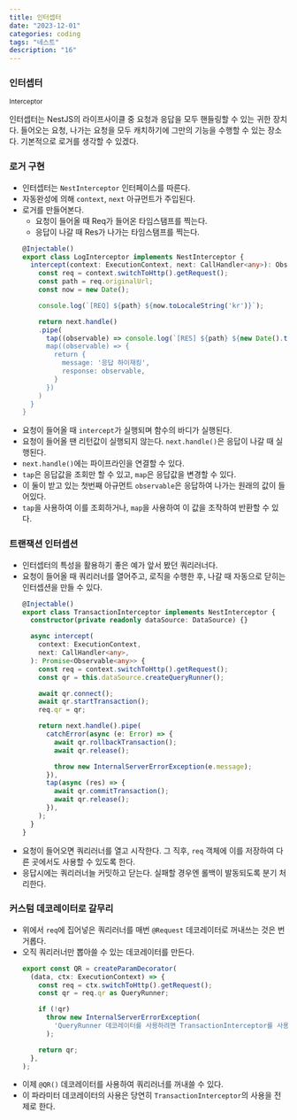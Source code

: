 ```yaml
---
title: 인터셉터
date: "2023-12-01"
categories: coding
tags: "네스트"
description: "16"
---
```


<HeadingNavigator />

### 인터셉터
<small>Interceptor</small>

인터셉터는 NestJS의 라이프사이클 중 요청과 응답을 모두 핸들링할 수 있는 귀한 장치다. 들어오는 요청, 나가는 요청을 모두 캐치하기에 그만의 기능을 수행할 수 있는 장소다.
기본적으로 로거를 생각할 수 있겠다.


### 로거 구현
- 인터셉터는 `NestInterceptor` 인터페이스를 따른다.
- 자동완성에 의해 `context`, `next` 아규먼트가 주입된다.
- 로거를 만들어본다.
  - 요청이 들어올 때 Req가 들어온 타임스탬프를 찍는다.
  - 응답이 나갈 때 Res가 나가는 타임스탬프를 찍는다.
  ```ts
  @Injectable()
  export class LogInterceptor implements NestInterceptor {
    intercept(context: ExecutionContext, next: CallHandler<any>): Observable<any> {
      const req = context.switchToHttp().getRequest();
      const path = req.originalUrl;
      const now = new Date();

      console.log(`[REQ] ${path} ${now.toLocaleString('kr')}`);

      return next.handle()
      .pipe(
        tap((observable) => console.log(`[RES] ${path} ${new Date().toLocaleString('kr')} ${new Date().getMilliSeconds() - now.getMilliSeconds()ms`)),
        map((observable) => {
          return {
            message: '응답 하이재킹',
            response: observable,
          }
        })
      )
    }
  }
  ```
- 요청이 들어올 때 `intercept`가 실행되며 함수의 바디가 실행된다.
- 요청이 들어올 땐 리턴값이 실행되지 않는다. `next.handle()`은 응답이 나갈 때 실행된다.
- `next.handle()`에는 파이프라인을 연결할 수 있다.
- `tap`은 응답값을 조회만 할 수 있고, `map`은 응답값을 변경할 수 있다.
- 이 둘이 받고 있는 첫번째 아규먼트 `observable`은 응답하여 나가는 원래의 값이 들어있다.
- `tap`을 사용하여 이를 조회하거나, `map`을 사용하여 이 값을 조작하여 반환할 수 있다.

### 트랜잭션 인터셉션
- 인터셉터의 특성을 활용하기 좋은 예가 앞서 봤던 쿼리러너다.
- 요청이 들어올 때 쿼리러너를 열어주고, 로직을 수행한 후, 나갈 때 자동으로 닫히는 인터셉션을 만들 수 있다.
  ```ts
  @Injectable()
  export class TransactionInterceptor implements NestInterceptor {
    constructor(private readonly dataSource: DataSource) {}

    async intercept(
      context: ExecutionContext,
      next: CallHandler<any>,
    ): Promise<Observable<any>> {
      const req = context.switchToHttp().getRequest();
      const qr = this.dataSource.createQueryRunner();

      await qr.connect();
      await qr.startTransaction();
      req.qr = qr;

      return next.handle().pipe(
        catchError(async (e: Error) => {
          await qr.rollbackTransaction();
          await qr.release();

          throw new InternalServerErrorException(e.message);
        }),
        tap(async (res) => {
          await qr.commitTransaction();
          await qr.release();
        }),
      );
    }
  }
  ```
- 요청이 들어오면 쿼리러너를 열고 시작한다. 그 직후, `req` 객체에 이를 저장하여 다른 곳에서도 사용할 수 있도록 한다.
- 응답시에는 쿼리러너늘 커밋하고 닫는다. 실패할 경우엔 롤백이 발동되도록 분기 처리한다.

### 커스텀 데코레이터로 갈무리
- 위에서 `req`에 집어넣은 쿼리러너를 매번 `@Request` 데코레이터로 꺼내쓰는 것은 번거롭다.
- 오직 쿼리러너만 뽑아쓸 수 있는 데코레이터를 만든다.
  ```ts
  export const QR = createParamDecorator(
    (data, ctx: ExecutionContext) => {
      const req = ctx.switchToHttp().getRequest();
      const qr = req.qr as QueryRunner;

      if (!qr)
        throw new InternalServerErrorException(
          'QueryRunner 데코레이터를 사용하려면 TransactionInterceptor를 사용해야 합니다.',
        );

      return qr;
    },
  );
  ```
- 이제 `@QR()` 데코레이터를 사용하여 쿼리러너를 꺼내쓸 수 있다.
- 이 파라미터 데코레이터의 사용은 당연히 `TransactionInterceptor`의 사용을 전제로 한다. 